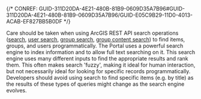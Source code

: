 

{/* CONREF: GUID-311D20DA-4E21-480B-81B9-0609D35A7B96#GUID-311D20DA-4E21-480B-81B9-0609D35A7B96/GUID-E05C9B29-11D0-4013-ACAB-EF827BB5B0DF  */}

Care should be taken when using ArcGIS REST API search operations ([search](/search), [user search](/user-search), [group search](/group-search), [group content search](/group-content-search)) to find items, groups, and users programmatically. The Portal uses a powerful search engine to index information and to allow full text searching on it. This search engine uses many different inputs to find the appropriate results and rank them. This often makes search 'fuzzy', making it ideal for human interaction, but not necessarily ideal for looking for specific records programmatically. Developers should avoid using search to find specific items (e.g. by title) as the results of these types of queries might change as the search engine evolves. 

